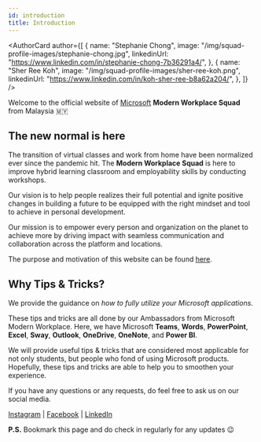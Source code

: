 ```yaml
---
id: introduction
title: Introduction
---
```



<AuthorCard
	author={[
		{
			name: "Stephanie Chong",
			image: "/img/squad-profile-images/stephanie-chong.jpg",
			linkedinUrl: "https://www.linkedin.com/in/stephanie-chong-7b36291a4/",
		},
		{
			name: "Sher Ree Koh",
			image: "/img/squad-profile-images/sher-ree-koh.png",
			linkedinUrl: "https://www.linkedin.com/in/koh-sher-ree-b8a62a204/",
		},
	]}
/>

Welcome to the official website of [Microsoft](https://www.microsoft.com/) **Modern Workplace Squad** from Malaysia 🇲🇾

## The new normal is here

The transition of virtual classes and work from home have been normalized ever since the pandemic hit. The **Modern Workplace Squad** is here to improve hybrid learning classroom and employability skills by conducting workshops.

Our vision is to help people realizes their full potential and ignite positive changes in building a future to be equipped with the right mindset and tool to achieve in personal development.

Our mission is to empower every person and organization on the planet to achieve more by driving impact with seamless communication and collaboration across the platform and locations.

The purpose and motivation of this website can be found [here](https://yeehan.dev/is-building-a-website-for-microsoft-modern-workplace-squad-a-purposeful-experience).

<!--  -->

## Why Tips & Tricks?

We provide the guidance on _how to fully utilize your Microsoft applications_.

These tips and tricks are all done by our Ambassadors from Microsoft Modern Workplace. Here, we have Microsoft **Teams**, **Words**, **PowerPoint**, **Excel**, **Sway**, **Outlook**, **OneDrive**, **OneNote**, and **Power BI**.

We will provide useful tips & tricks that are considered most applicable for not only students, but people who fond of using Microsoft products. Hopefully, these tips and tricks are able to help you to smoothen your experience.

If you have any questions or any requests, do feel free to ask us on our social media.

[Instagram](https://www.instagram.com/microsoft_mws/) |
[Facebook](https://www.facebook.com/microsoft.mws) |
[LinkedIn](https://www.linkedin.com/company/mwsquad/)

**P.S.** Bookmark this page and do check in regularly for any updates 😉
